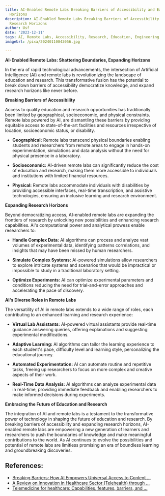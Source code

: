 ```yaml
---
title: AI-Enabled Remote Labs Breaking Barriers of Accessibility and Expanding Research
  Horizons
description: AI-Enabled Remote Labs Breaking Barriers of Accessibility and Expanding
  Research Horizons
author: Usf
date: '2023-12-11'
tags: AI, Remote Labs, Accessibility, Research, Education, Engineering, Science, Technology
imageUrl: /pixa/20240110043056.jpg

---
```

**AI-Enabled Remote Labs: Shattering Boundaries, Expanding Horizons**

In the era  of rapid technological advancements, the intersection of  Artificial Intelligence (AI) and  remote labs is revolutionizing the landscape of  education  and research. This transformative fusion has the potential to break down barriers of accessibility democratize knowledge, and expand research horizons like never before.

**Breaking Barriers of Accessibility**

Access to quality education and research opportunities has traditionally been limited by geographical, socioeconomic, and physical constraints. Remote labs powered by AI, are dismantling these barriers by providing equitable access to state-of-the-art facilities  and resources irrespective of location, socioeconomic status, or disability.

*  **Geographical:**  Remote labs transcend physical boundaries enabling students and researchers from remote areas to engage in hands-on  experimentation, simulations and data  analysis without the need for physical presence in a laboratory.

* **Socioeconomic:** AI-driven remote labs can significantly reduce the cost of education and research, making them  more  accessible to individuals and institutions with  limited financial resources.

* **Physical:** Remote labs accommodate individuals with disabilities by providing accessible interfaces,  real-time  transcription, and assistive technologies, ensuring an inclusive  learning and research environment.

**Expanding Research Horizons**

Beyond democratizing access, AI-enabled remote labs are expanding the frontiers of research by unlocking  new possibilities and enhancing research capabilities. AI's computational power and analytical  prowess enable researchers to:

* **Handle Complex Data:**  AI algorithms can  process and analyze vast volumes  of experimental data, identifying patterns correlations, and insights that may have been missed by  human  researchers.

* **Simulate Complex Systems:** AI-powered simulations allow researchers to explore intricate systems and scenarios that would be impractical or  impossible to study in a traditional laboratory setting.

* **Optimize Experiments:** AI can optimize  experimental parameters and conditions reducing the need  for trial-and-error approaches  and accelerating the pace of discovery.

**AI's Diverse Roles in Remote Labs**

The versatility  of  AI in remote labs extends to a  wide range of roles, each contributing  to an enhanced learning and research experience:

* **Virtual Lab Assistants:** AI-powered virtual assistants provide  real-time guidance answering queries,  offering explanations and suggesting experimental modifications.

* **Adaptive Learning:** AI  algorithms can tailor the learning experience to each student's pace,  difficulty level and learning style, personalizing the educational journey.

* **Automated Experimentation:** AI can automate  routine and repetitive tasks, freeing up researchers to focus on more complex and creative aspects of their work.

* **Real-Time Data Analysis:** AI algorithms can analyze experimental data in real-time, providing immediate feedback and enabling researchers to make  informed decisions during experiments.

**Embracing the Future of Education and Research**

The integration of AI and  remote labs is a testament to the transformative power of technology in shaping the future  of education and research. By breaking  barriers of accessibility and expanding research  horizons, AI-enabled  remote labs are empowering a new generation of learners and researchers to push the boundaries of knowledge and make meaningful contributions to the world. As  AI continues to evolve  the possibilities and potential  of remote labs are limitless  promising an era of boundless learning  and groundbreaking discoveries.

## References:
- [Breaking Barriers: How AI Empowers Universal Access to Content ...](https://www.linkedin.com/pulse/breaking-barriers-how-ai-empowers-universal-access-content-zaguri)
- [A Review on Innovation in Healthcare Sector (Telehealth) through ...](https://www.mdpi.com/2071-1050/15/8/6655)
- [Telemedicine for healthcare: Capabilities, features, barriers, and ...](https://www.ncbi.nlm.nih.gov/pmc/articles/PMC8590973/)
